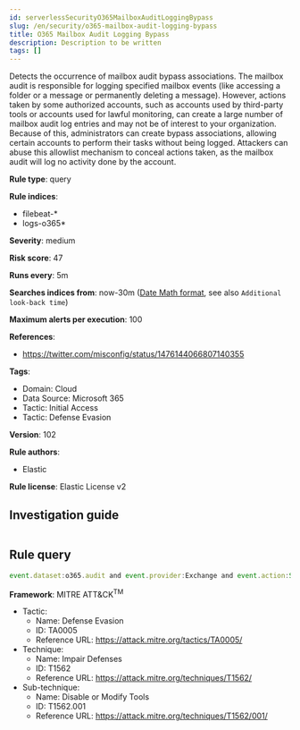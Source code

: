 ```yaml
---
id: serverlessSecurityO365MailboxAuditLoggingBypass
slug: /en/security/o365-mailbox-audit-logging-bypass
title: O365 Mailbox Audit Logging Bypass
description: Description to be written
tags: []
---
```


<div id="o365-mailbox-audit-logging-bypass"></div>

Detects the occurrence of mailbox audit bypass associations. The mailbox audit is responsible for logging specified mailbox events (like accessing a folder or a message or permanently deleting a message). However, actions taken by some authorized accounts, such as accounts used by third-party tools or accounts used for lawful monitoring, can create a large number of mailbox audit log entries and may not be of interest to your organization. Because of this, administrators can create bypass associations, allowing certain accounts to perform their tasks without being logged. Attackers can abuse this allowlist mechanism to conceal actions taken, as the mailbox audit will log no activity done by the account.

**Rule type**: query

**Rule indices**: 

* filebeat-*
* logs-o365*

**Severity**: medium

**Risk score**: 47

**Runs every**: 5m

**Searches indices from**: now-30m ([Date Math format](((ref))/common-options.html#date-math), see also <DocLink id="serverlessSecurityRulesUiCreate" section="set-the-rules-schedule">`Additional look-back time`</DocLink>)

**Maximum alerts per execution**: 100

**References**: 

* https://twitter.com/misconfig/status/1476144066807140355

**Tags**: 

* Domain: Cloud
* Data Source: Microsoft 365
* Tactic: Initial Access
* Tactic: Defense Evasion

**Version**: 102

**Rule authors**: 

* Elastic

**Rule license**: Elastic License v2

## Investigation guide

```markdown

```

## Rule query

```js
event.dataset:o365.audit and event.provider:Exchange and event.action:Set-MailboxAuditBypassAssociation and event.outcome:success

```

**Framework**: MITRE ATT&CK<sup>TM</sup>

* Tactic:
    * Name: Defense Evasion
    * ID: TA0005
    * Reference URL: https://attack.mitre.org/tactics/TA0005/
* Technique:
    * Name: Impair Defenses
    * ID: T1562
    * Reference URL: https://attack.mitre.org/techniques/T1562/
* Sub-technique:
    * Name: Disable or Modify Tools
    * ID: T1562.001
    * Reference URL: https://attack.mitre.org/techniques/T1562/001/

